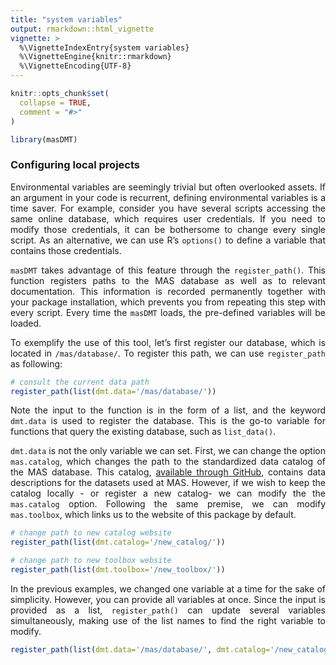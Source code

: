 ```yaml
---
title: "system variables"
output: rmarkdown::html_vignette
vignette: >
  %\VignetteIndexEntry{system variables}
  %\VignetteEngine{knitr::rmarkdown}
  %\VignetteEncoding{UTF-8}
---
```


```r
knitr::opts_chunk$set(
  collapse = TRUE,
  comment = "#>"
)
```

```r
library(masDMT)
```

### Configuring local projects
<p align="justify">
Environmental variables are seemingly trivial but often overlooked assets. If an argument in your code is recurrent, defining environmental variables is a time saver. For example, consider you have several scripts accessing the same online database, which requires user credentials. If you need to modify those credentials, it can be bothersome to change every single script. As an alternative, we can use R's `options()` to define a variable that contains those credentials. 
</p>
<p align="justify">
`masDMT` takes advantage of this feature through the `register_path()`. This function registers paths to the MAS database as well as to relevant documentation. This information is recorded permanently together with your package installation, which prevents you from repeating this step with every script. Every time the `masDMT` loads, the pre-defined variables will be loaded.
</p>
<p align="justify">
To exemplify the use of this tool, let's first register our database, which is located in `/mas/database/`. To register this path, we can use `register_path` as following:
</p>

```r
# consult the current data path
register_path(list(dmt.data='/mas/database/'))
```

<p align="justify">
Note the input to the function is in the form of a list, and the keyword `dmt.data` is used to register the database. This is the go-to variable for functions that query the existing database, such as `list_data()`.
</p>

<p align="justify">
`dmt.data` is not the only variable we can set. First, we can change the option `mas.catalog`, which changes the path to the standardized data catalog of the MAS database. This catalog, <a href="https://macroecology-society.github.io/data-catalog/">available through GitHub</a>, contains data descriptions for the datasets used at MAS. However, if we wish to keep the catalog locally - or register a new catalog- we can modify the the `mas.catalog` option. Following the same premise, we can modify `mas.toolbox`, which links us to the website of this package by default.
</p>

```r
# change path to new catalog website
register_path(list(dmt.catalog='/new_catalog/'))

# change path to new toolbox website
register_path(list(dmt.toolbox='/new_toolbox/'))
```

<p align="justify">
In the previous examples, we changed one variable at a time for the sake of simplicity. However, you can provide all variables at once. Since the input is provided as a list, `register_path()` can update several variables simultaneously, making use of the list names to find the right variable to modify.
</p>

```r
register_path(list(dmt.data='/mas/database/', dmt.catalog='/new_catalog/', dmt.toolbox='/new_toolbox/'))
```

